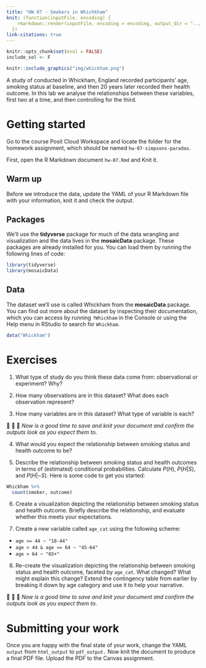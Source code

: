 ```yaml
---
title: "HW 07 - Smokers in Whichkham"
knit: (function(inputFile, encoding) {
    rmarkdown::render(inputFile, encoding = encoding, output_dir = "../docs/hws/")
  })
link-citations: true
---
```


```r
knitr::opts_chunk$set(eval = FALSE)
include_sol <- F
```

```r
knitr::include_graphics("img/whickham.png")
```

A study of conducted in Whickham, England recorded participants' age, smoking status at baseline, and then 20 years later recorded their health outcome.
In this lab we analyse the relationships between these variables, first two at a time, and then controlling for the third.

<!-- # Learning goals -->

<!-- -   Calculating conditional probabilities -->
<!-- -   Visualising relationships between variables -->
<!-- -   Discovering Simpson's paradox via visualisations -->

<!-- # Getting started -->

<!-- Go to the course GitHub organization and locate your homework repo, clone it in RStudio and open the R Markdown document. -->
<!-- Knit the document to make sure it compiles without errors. -->

# Getting started

Go to the course Posit Cloud Workspace and locate the folder for the homework assignment, which should be named `hw-07-simpsons-paradox`.

First, open the R Markdown document `hw-07.Rmd` and Knit it.

## Warm up

Before we introduce the data, update the YAML of your R Markdown file with your information, knit it and check the output.

## Packages

We'll use the **tidyverse** package for much of the data wrangling and visualization and the data lives in the **mosaicData** package.
These packages are already installed for you.
You can load them by running the following lines of code:

```r
library(tidyverse) 
library(mosaicData) 
```

## Data

The dataset we'll use is called Whickham from the **mosaicData** package.
You can find out more about the dataset by inspecting their documentation, which you can access by running `?Whickham` in the Console or using the Help menu in RStudio to search for `Whickham`.

```r
data("Whickham")
```


# Exercises

1.  What type of study do you think these data come from: observational or experiment?
    Why?
    

2.  How many observations are in this dataset?
    What does each observation represent?

3.  How many variables are in this dataset?
    What type of variable is each?
   
🧶 👀 💾   *Now is a good time to save and knit your document and confirm the outputs look as you expect them to.*

4.  What would you expect the relationship between smoking status and health outcome to be?

5. Describe the relationship between smoking status and health outcomes in terms of (estimated) conditional probabilities. Calculate $P(H)$, $P(H|S)$, and $P(H|\neg S)$.  Here is some code to get you started:

```r
Whickham %>%
  count(smoker, outcome)
```

6.  Create a visualization depicting the relationship between smoking status and health outcome. Briefly describe the relationship, and evaluate whether this meets your expectations.

7.  Create a new variable called `age_cat` using the following scheme:
  -   `age <= 44 ~ "18-44"`
  -   `age > 44 & age <= 64 ~ "45-64"`
  -   `age > 64 ~ "65+"`

8.  Re-create the visualization depicting the relationship between smoking status and health outcome, faceted by `age_cat`. What changed? What might explain this change? Extend the contingency table from earlier by breaking it down by age category and use it to help your narrative.

🧶 👀 💾   *Now is a good time to save and knit your document and confirm the outputs look as you expect them to.*

# Submitting your work

Once you are happy with the final state of your work, change the YAML `output` from `html_output` to `pdf_output.` Now knit the document to produce a final PDF file. Upload the PDF to the Canvas assignment.  